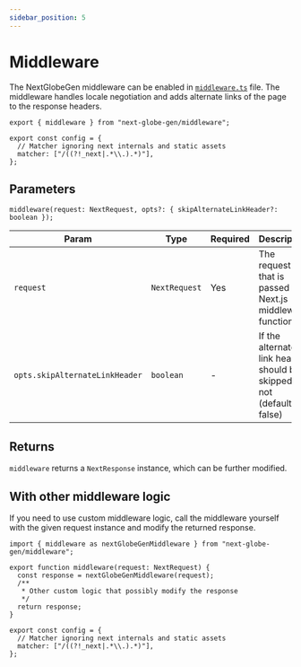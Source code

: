 ```yaml
---
sidebar_position: 5
---
```


# Middleware

The NextGlobeGen middleware can be enabled in [`middleware.ts`](https://nextjs.org/docs/app/building-your-application/routing/middleware) file. The middleware handles locale negotiation and adds alternate links of the page to the response headers.

```tsx title="src/middleware.ts"
export { middleware } from "next-globe-gen/middleware";

export const config = {
  // Matcher ignoring next internals and static assets
  matcher: ["/((?!_next|.*\\.).*)"],
};
```

## Parameters

```tsx
middleware(request: NextRequest, opts?: { skipAlternateLinkHeader?: boolean });
```

| Param                          | Type          | Required | Description                                                            |
| ------------------------------ | ------------- | -------- | ---------------------------------------------------------------------- |
| `request`                      | `NextRequest` | Yes      | The request that is passed to Next.js middleware function              |
| `opts.skipAlternateLinkHeader` | `boolean`     | -        | If the alternate link header should be skipped or not (default: false) |

## Returns

`middleware` returns a `NextResponse` instance, which can be further modified.

## With other middleware logic

If you need to use custom middleware logic, call the middleware yourself with the given request instance and modify the returned response.

```tsx title="src/middleware.ts"
import { middleware as nextGlobeGenMiddleware } from "next-globe-gen/middleware";

export function middleware(request: NextRequest) {
  const response = nextGlobeGenMiddleware(request);
  /**
   * Other custom logic that possibly modify the response
   */
  return response;
}

export const config = {
  // Matcher ignoring next internals and static assets
  matcher: ["/((?!_next|.*\\.).*)"],
};
```
